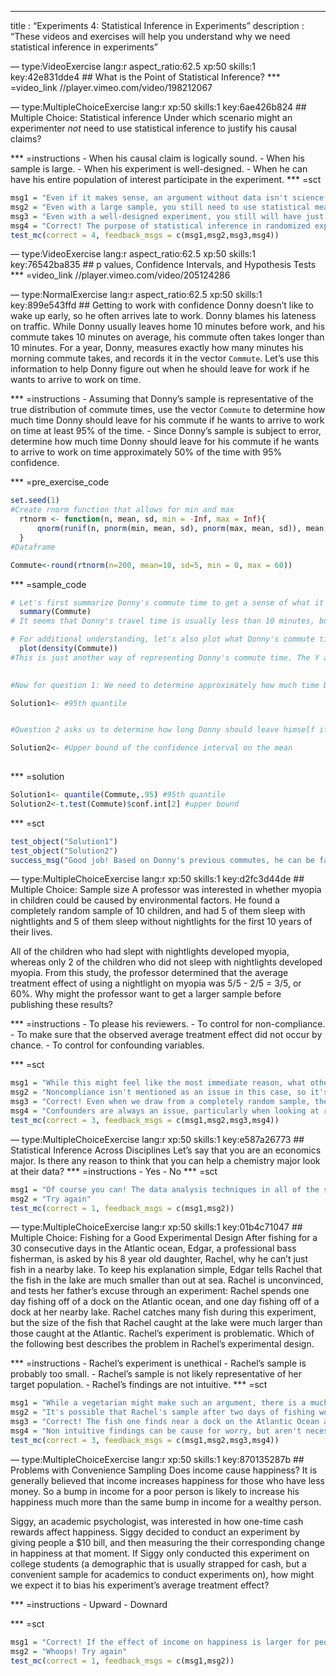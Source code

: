 --- 
title       : "Experiments 4: Statistical Inference in Experiments"
description : "These videos and exercises will help you understand why we need statistical inference in experiments"

--- type:VideoExercise lang:r aspect_ratio:62.5 xp:50 skills:1 key:42e831dde4
## What is the Point of Statistical Inference?
*** =video_link
//player.vimeo.com/video/198212067

--- type:MultipleChoiceExercise lang:r xp:50 skills:1 key:6ae426b824
## Multiple Choice: Statistical inference
Under which scenario might an experimenter *not* need to use statistical inference to justify his causal claims?

*** =instructions
- When his causal claim is logically sound.
- When his sample is large.
- When his experiment is well-designed.
- When he can have his entire population of interest participate in the experiment.
*** =sct
```{r}
msg1 = "Even if it makes sense, an argument without data isn't science, so it's not enough to avoid using statistical inference. Try again"
msg2 = "Even with a large sample, you still need to use statistical measures to verify the experiment's validity, so try again"
msg3 = "Even with a well-designed experiment, you still will have just a sample of the possible data to look at, so that's not quite right. Try again"
msg4 = "Correct! The purpose of statistical inference in randomized experiments is to help researchers make valid propositions about a population given a sample. This is unnecessary if the entire population of interest participates in the experiment."
test_mc(correct = 4, feedback_msgs = c(msg1,msg2,msg3,msg4))
```
--- type:VideoExercise lang:r aspect_ratio:62.5 xp:50 skills:1 key:76542ba835
## p values, Confidence Intervals, and Hypothesis Tests
*** =video_link
//player.vimeo.com/video/205124286



--- type:NormalExercise lang:r aspect_ratio:62.5 xp:50 skills:1 key:899e543ffd
## Getting to work with confidence
Donny doesn't like to wake up early, so he often arrives late to work. Donny blames his lateness on traffic. While Donny usually leaves home 10 minutes before work, and his commute takes 10 minutes on average, his commute often takes longer than 10 minutes. For a year, Donny, measures exactly how many minutes his morning commute takes, and records it in the vector `Commute`. Let's use this information to help Donny figure out when he should leave for work if he wants to arrive to work on time. 

*** =instructions
- Assuming that Donny's sample is representative of the true distribution of commute times, use the vector `Commute` to determine how much time Donny should leave for his commute if he wants to arrive to work on time at least 95% of the time. 
- Since Donny's sample is subject to error, determine how much time Donny should leave for his commute if he wants to arrive to work on time approximately 50% of the time with 95% confidence. 


*** =pre_exercise_code
```{r}
set.seed(1)
#Create rnorm function that allows for min and max
  rtnorm <- function(n, mean, sd, min = -Inf, max = Inf){
      qnorm(runif(n, pnorm(min, mean, sd), pnorm(max, mean, sd)), mean, sd)
  }
#Dataframe

Commute<-round(rtnorm(n=200, mean=10, sd=5, min = 0, max = 60))
```
*** =sample_code
```{r}
# Let's first summarize Donny's commute time to get a sense of what it looks like.
  summary(Commute) 
# It seems that Donny's travel time is usually less than 10 minutes, but it can last as long as 23 minutes!

# For additional understanding, let's also plot what Donny's commute time looks like on a density curve
  plot(density(Commute))
#This is just another way of representing Donny's commute time. The Y axis, marked "density", shows the proportion of times that donny's travel time is a certain length, give by the X-axis. So about .08 or 8% of the time, Donny's travel takes exactly 9 minutes.  

  
#Now for question 1: We need to determine approximately how much time Donny should leave for his commute if he wants to arrive to work on time approximately 95% of the time. The question did not specify with what confidence, so the answer is simply the commute time that is greater or equal to 95% of the observations in the dataset (i.e. the 95th quantile of commute times). There are several ways to get this answer, but we would recommend using the "quantile" function

Solution1<- #95th quantile  


#Question 2 asks us to determine how long Donny should leave himself if he wants to arrive to work on time at least 50% of the time, with 95% confidence. In other words, what time are we 95% confident that Donny could leave and get to work on time half of the time, given our limited sample? We can do this by examining the confidence interval on the mean of Donny's commute times; specifically, the upper bound of its 95% confidence interval. This can be computed with a one sample t.test. The upper bound of a t.test object (i.e. class "htest") can be found in $conf.int[2].

Solution2<- #Upper bound of the confidence interval on the mean
  

```
*** =solution
```{r}
Solution1<- quantile(Commute,.95) #95th quantile  
Solution2<-t.test(Commute)$conf.int[2] #upper bound
```
*** =sct
```{r}
test_object("Solution1")
test_object("Solution2")
success_msg("Good job! Based on Donny's previous commutes, he can be fairly confident that he will get to work at least half the time if he allows himself 10.7 minutes to get there. Of course, if the traffic changes according to when Donny leaves, it would bias our results.")
```



--- type:MultipleChoiceExercise lang:r xp:50 skills:1 key:d2fc3d44de
## Multiple Choice: Sample size
A professor was interested in whether myopia in children could be caused by environmental factors. He found a completely random sample of 10 children, and had 5 of them sleep with nightlights and 5 of them sleep without nightlights for the first 10 years of their lives. 

All of the children who had slept with nightlights developed myopia, whereas only 2 of the children who did not sleep with nightlights developed myopia. From this study, the professor determined that the average treatment effect of using a nightlight on myopia was 5/5 - 2/5 = 3/5, or 60%. Why might the professor want to get a larger sample before publishing these results?

*** =instructions
- To please his reviewers.
- To control for non-compliance.
- To make sure that the observed average treatment effect did not occur by chance.
- To control for confounding variables.

*** =sct
```{r}
msg1 = "While this might feel like the most immediate reason, what other reason do you think his reviewers mentioned? Try again"
msg2 = "Noncompliance isn't mentioned as an issue in this case, so it's not the key issue we're looking for. Try again"
msg3 = "Correct! Even when we draw from a completely random sample, there is always the chance that our sample is not representative of the whole population. The larger the sample size that we draw from, the less likely that our findings were to have occurred by chance."
msg4 = "Confounders are always an issue, particularly when looking at real world data, but that's not quite the best reason to get a larger sample in this case. Try again"
test_mc(correct = 3, feedback_msgs = c(msg1,msg2,msg3,msg4))
```


--- type:MultipleChoiceExercise lang:r xp:50 skills:1 key:e587a26773
## Statistical Inference Across Disciplines
Let's say that you are an economics major.  Is there any reason to think that you can help a chemistry major look at their data?
*** =instructions
- Yes
- No
*** =sct
```{r}
msg1 = "Of course you can! The data analysis techniques in all of the sciences are much, much more similar than different. While academic fields can create their own algorithms for field-specific problems, they are all joined together by the same basic concepts about finding the best and most quantitative ways to tie causes to effects."
msg2 = "Try again"
test_mc(correct = 1, feedback_msgs = c(msg1,msg2))
```


--- type:MultipleChoiceExercise lang:r xp:50 skills:1 key:01b4c71047
## Multiple Choice: Fishing for a Good Experimental Design
After fishing for a 30 consecutive days in the Atlantic ocean, Edgar, a professional bass fisherman, is asked by his 8 year old daughter, Rachel, why he can't just fish in a nearby lake. To keep his explanation simple, Edgar tells Rachel that the fish in the lake are much smaller than out at sea. Rachel is unconvinced, and tests her father's excuse through an experiment: Rachel spends one day fishing off of a dock on the Atlantic ocean, and one day fishing off of a dock at her nearby lake. Rachel catches many fish during this experiment, but the size of the fish that Rachel caught at the lake were much larger than those caught at the Atlantic. Rachel's experiment is problematic. Which of the following best describes the problem in Rachel's experimental design.

*** =instructions
- Rachel's experiment is unethical
- Rachel's sample is probably too small.
- Rachel's sample is not likely representative of her target population.
- Rachel's findings are not intuitive.
*** =sct
```{r}
msg1 = "While a vegetarian might make such an argument, there is a much more direct answer to this question. Try again"
msg2 = "It's possible that Rachel's sample after two days of fishing would be too small to ascertain statistical significance, but the question did not state how large her sample size was. Try again"
msg3 = "Correct! The fish one finds near a dock on the Atlantic Ocean are not necessarily (or likely) to be the same size as ones found deeper in the ocean. It's possible that Rachel's fishing spot at the lake is a better spot for catching large fish than her spot at the Atlantic Ocean, but this does not necessarily imply that fish in her lake are larger than fish in the Atlantic Ocean"
msg4 = "Non intuitive findings can be cause for worry, but aren't necessarily problematic. Try again"
test_mc(correct = 3, feedback_msgs = c(msg1,msg2,msg3,msg4))
```


--- type:MultipleChoiceExercise lang:r xp:50 skills:1 key:870135287b
## Problems with Convenience Sampling
Does income cause happiness? It is generally believed that income increases happiness for those who have less money. So a bump in income for a poor person is likely to increase his happiness much more than the same bump in income for a wealthy person. 

Siggy, an academic psychologist, was interested in how one-time cash rewards affect happiness. Siggy decided to conduct an experiment by giving people a $10 bill, and then measuring the their corresponding change in happiness at that moment. If Siggy only conducted this experiment on college students (a demographic that is usually strapped for cash, but a convenient sample for academics to conduct experiments on), how might we expect it to bias his experiment's average treatment effect?

*** =instructions
- Upward
- Downard

*** =sct
```{r}
msg1 = "Correct! If the effect of income on happiness is larger for people with less income than those with more income, conducting a similar experiment on a sample that has a relatively low income is likely to bias the results upward (i.e. result in a larger average treatment effect than an experiment conducted on a random sample of the entire population."
msg2 = "Whoops! Try again"
test_mc(correct = 1, feedback_msgs = c(msg1,msg2))
```




